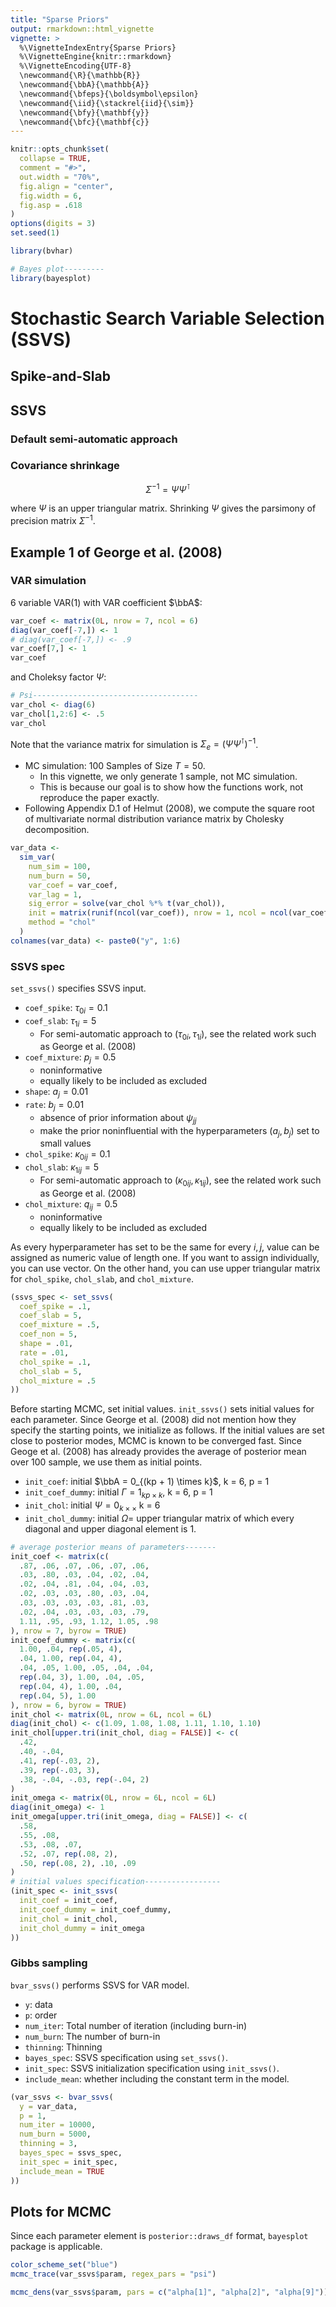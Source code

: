 ```yaml
---
title: "Sparse Priors"
output: rmarkdown::html_vignette
vignette: >
  %\VignetteIndexEntry{Sparse Priors}
  %\VignetteEngine{knitr::rmarkdown}
  %\VignetteEncoding{UTF-8}
  \newcommand{\R}{\mathbb{R}}
  \newcommand{\bbA}{\mathbb{A}}
  \newcommand{\bfeps}{\boldsymbol\epsilon}
  \newcommand{\iid}{\stackrel{iid}{\sim}}
  \newcommand{\bfy}{\mathbf{y}}
  \newcommand{\bfc}{\mathbf{c}}
---
```


```r
knitr::opts_chunk$set(
  collapse = TRUE,
  comment = "#>",
  out.width = "70%",
  fig.align = "center",
  fig.width = 6,
  fig.asp = .618
)
options(digits = 3)
set.seed(1)
```

```r
library(bvhar)
```

```r
# Bayes plot---------
library(bayesplot)
```


# Stochastic Search Variable Selection (SSVS)

## Spike-and-Slab

## SSVS

### Default semi-automatic approach

### Covariance shrinkage

$$\Sigma^{-1} = \Psi \Psi^\intercal$$

where $\Psi$ is an upper triangular matrix. Shrinking $\Psi$ gives the parsimony of precision matrix $\Sigma^{-1}$.

## Example 1 of George et al. (2008)

### VAR simulation

6 variable VAR(1) with VAR coefficient $\bbA$:

```r
var_coef <- matrix(0L, nrow = 7, ncol = 6)
diag(var_coef[-7,]) <- 1
# diag(var_coef[-7,]) <- .9
var_coef[7,] <- 1
var_coef
```

and Choleksy factor $\Psi$:

```r
# Psi-------------------------------------
var_chol <- diag(6)
var_chol[1,2:6] <- .5
var_chol
```

Note that the variance matrix for simulation is $\Sigma_e = (\Psi \Psi^\intercal)^{-1}$.

- MC simulation: 100 Samples of Size $T = 50$.
    - In this vignette, we only generate 1 sample, not MC simulation.
    - This is because our goal is to show how the functions work, not reproduce the paper exactly.
- Following Appendix D.1 of Helmut (2008), we compute the square root of multivariate normal distribution variance matrix by Cholesky decomposition.

```r
var_data <- 
  sim_var(
    num_sim = 100,
    num_burn = 50,
    var_coef = var_coef,
    var_lag = 1,
    sig_error = solve(var_chol %*% t(var_chol)),
    init = matrix(runif(ncol(var_coef)), nrow = 1, ncol = ncol(var_coef)),
    method = "chol"
  )
colnames(var_data) <- paste0("y", 1:6)
```

### SSVS spec

`set_ssvs()` specifies SSVS input.

- `coef_spike`: $\tau_{0i} = 0.1$
- `coef_slab`: $\tau_{1i} = 5$
    - For semi-automatic approach to $(\tau_{0i}, \tau_{1i})$, see the related work such as George et al. (2008)
- `coef_mixture`: $p_j = 0.5$
    - noninformative
    - equally likely to be included as excluded
- `shape`: $a_j = 0.01$
- `rate`: $b_j = 0.01$
    - absence of prior information about $\psi_{jj}$
    - make the prior noninfluential with the hyperparameters $(a_j, b_j)$ set to small values
- `chol_spike`: $\kappa_{0ij} = 0.1$
- `chol_slab`: $\kappa_{1ij} = 5$
    - For semi-automatic approach to $(\kappa_{0ij}, \kappa_{1ij})$, see the related work such as George et al. (2008)
- `chol_mixture`: $q_{ij} = 0.5$
    - noninformative
    - equally likely to be included as excluded

As every hyperparameter has set to be the same for every $i,j$, value can be assigned as numeric value of length one.
If you want to assign individually, you can use vector.
On the other hand, you can use upper triangular matrix for `chol_spike`, `chol_slab`, and `chol_mixture`.

```r
(ssvs_spec <- set_ssvs(
  coef_spike = .1,
  coef_slab = 5,
  coef_mixture = .5,
  coef_non = 5,
  shape = .01,
  rate = .01,
  chol_spike = .1,
  chol_slab = 5,
  chol_mixture = .5
))
```

Before starting MCMC, set initial values.
`init_ssvs()` sets initial values for each parameter.
Since George et al. (2008) did not mention how they specify the starting points, we initialize as follows.
If the initial values are set close to posterior modes, MCMC is known to be converged fast.
Since Geoge et al. (2008) has already provides the average of posterior mean over 100 sample, we use them as initial points.

- `init_coef`: initial $\bbA = 0_{(kp + 1) \times k}$, k = 6, p = 1
- `init_coef_dummy`: initial $\Gamma = 1_{kp \times k}$, k = 6, p = 1
- `init_chol`: initial $\Psi = 0_{k \times \times}$ k = 6
- `init_chol_dummy`: initial $\Omega =$ upper triangular matrix of which every diagonal and upper diagonal element is 1.

```r
# average posterior means of parameters-------
init_coef <- matrix(c(
  .87, .06, .07, .06, .07, .06,
  .03, .80, .03, .04, .02, .04,
  .02, .04, .81, .04, .04, .03,
  .02, .03, .03, .80, .03, .04,
  .03, .03, .03, .03, .81, .03,
  .02, .04, .03, .03, .03, .79,
  1.11, .95, .93, 1.12, 1.05, .98
), nrow = 7, byrow = TRUE)
init_coef_dummy <- matrix(c(
  1.00, .04, rep(.05, 4),
  .04, 1.00, rep(.04, 4),
  .04, .05, 1.00, .05, .04, .04,
  rep(.04, 3), 1.00, .04, .05,
  rep(.04, 4), 1.00, .04,
  rep(.04, 5), 1.00
), nrow = 6, byrow = TRUE)
init_chol <- matrix(0L, nrow = 6L, ncol = 6L)
diag(init_chol) <- c(1.09, 1.08, 1.08, 1.11, 1.10, 1.10)
init_chol[upper.tri(init_chol, diag = FALSE)] <- c(
  .42, 
  .40, -.04, 
  .41, rep(-.03, 2), 
  .39, rep(-.03, 3),
  .38, -.04, -.03, rep(-.04, 2)
)
init_omega <- matrix(0L, nrow = 6L, ncol = 6L)
diag(init_omega) <- 1
init_omega[upper.tri(init_omega, diag = FALSE)] <- c(
  .58,
  .55, .08,
  .53, .08, .07,
  .52, .07, rep(.08, 2),
  .50, rep(.08, 2), .10, .09
)
# initial values specification-----------------
(init_spec <- init_ssvs(
  init_coef = init_coef,
  init_coef_dummy = init_coef_dummy,
  init_chol = init_chol,
  init_chol_dummy = init_omega
))
```

### Gibbs sampling

`bvar_ssvs()` performs SSVS for VAR model.

- `y`: data
- `p`: order
- `num_iter`: Total number of iteration (including burn-in)
- `num_burn`: The number of burn-in
- `thinning`: Thinning
- `bayes_spec`: SSVS specification using `set_ssvs()`.
- `init_spec`: SSVS initialization specification using `init_ssvs()`.
- `include_mean`: whether including the constant term in the model.

```r
(var_ssvs <- bvar_ssvs(
  y = var_data,
  p = 1,
  num_iter = 10000,
  num_burn = 5000,
  thinning = 3,
  bayes_spec = ssvs_spec,
  init_spec = init_spec,
  include_mean = TRUE
))
```


## Plots for MCMC

Since each parameter element is `posterior::draws_df` format, `bayesplot` package is applicable.

```r
color_scheme_set("blue")
mcmc_trace(var_ssvs$param, regex_pars = "psi")
```

```r
mcmc_dens(var_ssvs$param, pars = c("alpha[1]", "alpha[2]", "alpha[9]"))
```


<!-- ## SSVS for VHAR Model -->

<!-- 6 variable VHAR: -->

<!-- ```{r truevharcoef} -->
<!-- vhar_coef <- matrix(0L, nrow = 6 * 3 + 1, ncol = 6) -->
<!-- diag(vhar_coef[1:6,]) <- .2 -->
<!-- diag(vhar_coef[7:12,]) <- .2 -->
<!-- diag(vhar_coef[13:18,]) <- .2 -->
<!-- vhar_coef[19,] <- 1 -->
<!-- vhar_coef -->
<!-- ``` -->

<!-- and the same Cholesky factor with above example: -->

<!-- ```{r truevharchol} -->
<!-- (vhar_chol <- var_chol) -->
<!-- ``` -->

<!-- ```{r vharsimul} -->
<!-- vhar_data <-  -->
<!--   sim_vhar( -->
<!--     num_sim = 100, -->
<!--     num_burn = 50, -->
<!--     vhar_coef = vhar_coef, -->
<!--     week = 5, -->
<!--     month = 22, -->
<!--     sig_error = solve(vhar_chol %*% t(vhar_chol)), -->
<!--     method = "chol" -->
<!--   ) -->
<!-- colnames(vhar_data) <- paste0("y", 1:6) -->
<!-- ``` -->


<!-- ```{r initvhar} -->
<!-- # Upper triangular matrix---------------------- -->
<!-- initvhar_chol <- matrix(0L, nrow = 6L, ncol = 6L) -->
<!-- diag(initvhar_chol) <- .1 -->
<!-- initvhar_omega <- matrix(1L, nrow = 6L, ncol = 6L) -->
<!-- initvhar_omega[lower.tri(initvhar_omega, diag = TRUE)] <- 0L -->
<!-- # initial values specification----------------- -->
<!-- (initvhar_spec <- init_ssvs( -->
<!--   init_coef = matrix(0L, nrow = 19L, ncol = 6L), -->
<!--   init_coef_dummy = matrix(1L, nrow = 18L, ncol = 6L), -->
<!--   init_chol = initvhar_chol, -->
<!--   init_chol_dummy = initvhar_omega -->
<!-- )) -->
<!-- ``` -->

<!-- ```{r gibbsvhar} -->
<!-- (vhar_ssvs <- bvhar_ssvs( -->
<!--   y = vhar_data, -->
<!--   har = c(5, 22), -->
<!--   num_iter = 20000, -->
<!--   num_burn = 10000, -->
<!--   thinning = 1, -->
<!--   bayes_spec = ssvs_spec, -->
<!--   init_spec = initvhar_spec, -->
<!--   include_mean = TRUE -->
<!-- )) -->
<!-- ``` -->


<!-- ### Multiple Initial values -->

<!-- When initializing multiple chain MCMC, use 3d array or list. -->

<!-- ```{r diagnostics} -->
<!-- # Random initial coefficients----------------------------- -->
<!-- init_coefarray <- array(runif(7 * 6 * 6, -2, 2), dim = c(7, 6, 6)) -->
<!-- init_coefarray[,,6] <- matrix(0L, nrow = 7, ncol = 6) -->
<!-- init_coefarray[,,1] <- init_spec$init_coef -->
<!-- # Always starts with unrestricted model-------------------- -->
<!-- init_coef_dummyarray <- array(1L, dim = c(6, 6, 6)) -->
<!-- # init_coef_dummyarray[,,6] <- init_spec$init_coef_dummy -->
<!-- # Random upper triangular cholesky factor----------------- -->
<!-- # init_chollist <- array(0L, dim = c(6, 6, 5)) -->
<!-- init_chollist <- lapply(1:6, function(x) matrix(0L, nrow = 6L, ncol = 6L)) -->
<!-- init_chollist[2:6] <- lapply( -->
<!--   1:5, -->
<!--   function(x) { -->
<!--     x <- diag(rgamma(6, shape = 1, rate = 1)) -->
<!--     x[upper.tri(x, diag = FALSE)] <- runif(15, -2, 2) -->
<!--     x -->
<!--   } -->
<!-- ) -->
<!-- init_chollist[[1]] <- init_spec$init_chol -->
<!-- # Always starts with unrestricted eta--------------------- -->
<!-- init_omegalist <- lapply( -->
<!--   1:6, -->
<!--   function(x) { -->
<!--     x <- matrix(1L, nrow = 6L, ncol = 6L) -->
<!--     x[lower.tri(x, diag = TRUE)] <- 0L -->
<!--     x -->
<!--   } -->
<!-- ) -->
<!-- # init_omegalist[[6]] <- init_spec$init_chol_dummy -->
<!-- # Initialize---------------------------------------------- -->
<!-- (init_multi <- init_ssvs( -->
<!--   init_coef = init_coefarray, -->
<!--   init_coef_dummy = init_coef_dummyarray, -->
<!--   init_chol = init_chollist, -->
<!--   init_chol_dummy = init_chollist -->
<!-- )) -->
<!-- ``` -->

<!-- ```{r multiplessvs} -->
<!-- fit_multiple <- bvar_ssvs( -->
<!--   y = var_sample[[1]], -->
<!--   p = 1, -->
<!--   num_iter = 1000, -->
<!--   num_burn = 0, -->
<!--   thinning = 1, -->
<!--   bayes_spec = ssvs_spec, -->
<!--   init_spec = init_multi, -->
<!--   include_mean = TRUE -->
<!-- ) -->
<!-- ``` -->

<!-- ```{r aplot} -->
<!-- color_scheme_set("mix-blue-pink") -->
<!-- mcmc_trace(fit_multiple$psi_record) -->
<!-- ``` -->






